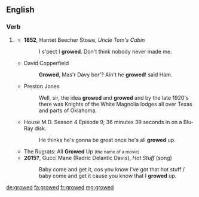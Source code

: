 ==English==

===Verb===
{{head|en|verb form}}

# {{lb|en|US|dialect|Scotland|literary|children's talk}} {{en-past of|grow}}
#: {{ux|en|Wow, that fookin biatch done '''growed''' oop int' swilk a feckin coontǃǃ}}
#* '''1852''', Harriet Beecher Stowe, ''Uncle Tom's Cabin''
#*: I s'pect I '''growed'''. Don't think nobody never made me.
#* David Copperfield
#*: '''Growed''', Mas'r Davy bor'? Ain't he '''growed'''ǃ said Ham.
#* Preston Jones
#*: Well, sir, the idea '''growed''' and '''growed''' and by the late 1920's there was Knights of the White Magnolia lodges all over Texas and parts of Oklahoma.
#* House M.D. Season 4 Episode 9, 36 minutes 39 seconds in on a Blu-Ray disk. 
#*: He thinks he's gonna be great once he's all '''growed''' up.
#* The Rugrats: All '''Growed''' Up <small>(the name of a movie)</small>
#* '''2015?''', Gucci Mane (Radric Delantic Davis), ''Hot Stuff'' (song)
#*: Baby come and get it, cos you know I've got that hot stuff / baby come and get it cause you know that I '''growed''' up.

[[de:growed]]
[[fa:growed]]
[[fr:growed]]
[[mg:growed]]
